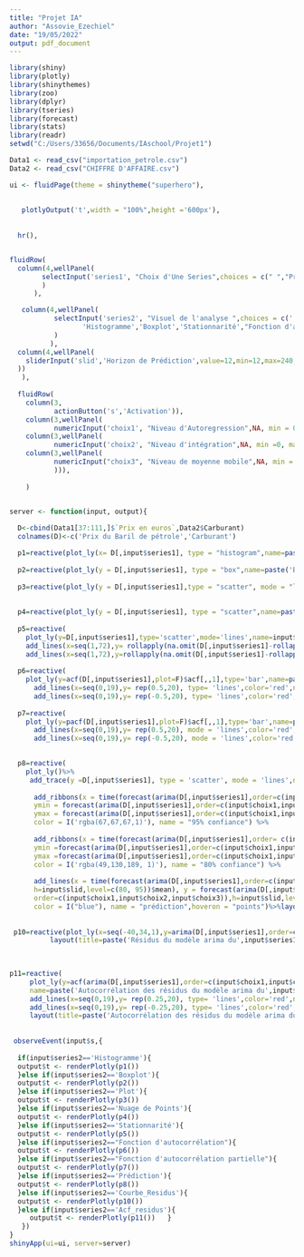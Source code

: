 ---
title: "Projet IA"
author: "Assovie_Ezechiel"
date: "19/05/2022"
output: pdf_document
---

```{r}
library(shiny)
library(plotly)
library(shinythemes)
library(zoo)
library(dplyr)
library(tseries)
library(forecast)
library(stats)
library(readr)
setwd("C:/Users/33656/Documents/IAschool/Projet1")

Data1 <- read_csv("importation_petrole.csv")
Data2 <- read_csv("CHIFFRE D'AFFAIRE.csv")

ui <- fluidPage(theme = shinytheme("superhero"),
  
 
   plotlyOutput('t',width = "100%",height ='600px'),
                     
 
  hr(),


fluidRow(
  column(4,wellPanel(
        selectInput('series1', "Choix d'Une Series",choices = c(" ","Prix du Baril de pétrole","Carburant"),multiple=TRUE)
        )
      ),

   column(4,wellPanel(      
           selectInput('series2', "Visuel de l'analyse ",choices = c('','Nuage de Points','Plot',
                  'Histogramme','Boxplot','Stationnarité',"Fonction d'autocorrélation","Fonction d'autocorrélation partielle",'Prédiction', 'Acf_residus','Courbe_Residus'))
           )
          ),
  column(4,wellPanel(
    sliderInput('slid','Horizon de Prédiction',value=12,min=12,max=240,step=12)
  ))
   ),
  
  fluidRow(
    column(3,
           actionButton('s','Activation')),
    column(3,wellPanel(
           numericInput('choix1', "Niveau d'Autoregression",NA, min = 0, max =NA))),
    column(3,wellPanel(
           numericInput('choix2', "Niveau d'intégration",NA, min =0, max =NA))),
    column(3,wellPanel(
           numericInput("choix3", "Niveau de moyenne mobile",NA, min = 0, max = NA)
           ))),
    
    )


server <- function(input, output){
  
  D<-cbind(Data1[37:111,]$`Prix en euros`,Data2$Carburant)
  colnames(D)<-c('Prix du Baril de pétrole','Carburant')

  p1=reactive(plot_ly(x= D[,input$series1], type = "histogram",name=paste('Histogramme du',input$series1))%>%layout(title=paste('Histogramme du',input$series1)))
  
  p2=reactive(plot_ly(y = D[,input$series1], type = "box",name=paste('Boîte à moustaches du',input$series1))%>%layout(title=paste('Boîte à moustaches du',input$series1)))
  
  p3=reactive(plot_ly(y = D[,input$series1],type = "scatter", mode = "lines")%>%layout(title=input$series1))
              
              
  p4=reactive(plot_ly(y = D[,input$series1], type = "scatter",name=paste('Nuage de points du',input$series1))%>%layout(title=paste('Nuage de points du',input$series1)))
  
  p5=reactive(
    plot_ly(y=D[,input$series1],type='scatter',mode='lines',name=input$series1)%>%
    add_lines(x=seq(1,72),y= rollapply(na.omit(D[,input$series1]-rollapply(D[,input$series1],  width= 4, FUN = mean)),  width= 4, FUN = sd),mode='lines',name="écar-type      mobile")%>%
    add_lines(x=seq(1,72),y=rollapply(na.omit(D[,input$series1]-rollapply(D[,input$series1],  width= 4, FUN = mean)),width= 4, FUN = mean),mode = 'lines',name="moyenne mobile")%>%layout(title=paste('stationnairité',input$series1)))
  
  p6=reactive(
    plot_ly(y=acf(D[,input$series1],plot=F)$acf[,,1],type='bar',name=paste('Autocorrélation du',input$series1))%>%
      add_lines(x=seq(0,19),y= rep(0.5,20), type= 'lines',color='red',name=" 90% confiance")%>%
      add_lines(x=seq(0,19),y= rep(-0.5,20), type= 'lines',color='red',name="90% confiance")%>%layout(title=paste('Autocorrélation du',input$series1)))
  
  p7=reactive(
    plot_ly(y=pacf(D[,input$series1],plot=F)$acf[,,1],type='bar',name=paste('Autocorrélation partielle du',input$series1))%>%
      add_lines(x=seq(0,19),y= rep(0.5,20), mode = 'lines',color='red',name="90% confiance")%>%
      add_lines(x=seq(0,19),y= rep(-0.5,20), mode = 'lines',color='red',name="90% confiance")%>%layout(title=paste('Autocorrélation partielle du',input$series1)))
  

  p8=reactive(
    plot_ly()%>%
     add_trace(y =D[,input$series1], type = 'scatter', mode = 'lines',name=input$series1)%>%
      
      add_ribbons(x = time(forecast(arima(D[,input$series1],order=c(input$choix1,input$choix2,input$choix3) ),h=input$slid,level=c(80, 95))$mean), 
      ymin = forecast(arima(D[,input$series1],order=c(input$choix1,input$choix2,input$choix3)),h=input$slid,level=c(80, 95))$lower[, 2],
      ymax = forecast(arima(D[,input$series1],order=c(input$choix1,input$choix2,input$choix3)),h=input$slid,level=c(80, 95))$upper[, 2],
      color = I('rgba(67,67,67,1)'), name = "95% confiance") %>%
      
      add_ribbons(x = time(forecast(arima(D[,input$series1],order= c(input$choix1,input$choix2,input$choix3)),h=input$slid,level=c(80, 95))$mean), 
      ymin =forecast(arima(D[,input$series1],order=c(input$choix1,input$choix2,input$choix3)),h=input$slid,level=c(80, 95))$lower[, 1],
      ymax =forecast(arima(D[,input$series1],order=c(input$choix1,input$choix2,input$choix3)),h=input$slid,level=c(80, 95))$upper[, 1],
      color = I('rgba(49,130,189, 1)'), name = "80% confiance") %>%
      
      add_lines(x = time(forecast(arima(D[,input$series1],order=c(input$choix1,input$choix2,input$choix3)),
      h=input$slid,level=c(80, 95))$mean), y = forecast(arima(D[,input$series1],
      order=c(input$choix1,input$choix2,input$choix3)),h=input$slid,level=c(80, 95))$mean, 
      color = I("blue"), name = "prédiction",hoveron = "points")%>%layout(title=paste('prédiction Arima du ',input$series1)))
  
  
 p10=reactive(plot_ly(x=seq(-40,34,1),y=arima(D[,input$series1],order=c(input$choix1,input$choix2,input$choix3))$residuals,mode='lines',name=paste('Résidus du modèle arima du',input$series1))%>%
          layout(title=paste('Résidus du modèle arima du',input$series1)))
   
 

p11=reactive(
     plot_ly(y=acf(arima(D[,input$series1],order=c(input$choix1,input$choix2,input$choix3))$residuals,plot=F)$acf[,,1],type='bar',
     name=paste('Autocorrélation des résidus du modèle arima du',input$series1))%>%
     add_lines(x=seq(0,19),y= rep(0.25,20), type= 'lines',color='red',name="95% confiance")%>%
     add_lines(x=seq(0,19),y= rep(-0.25,20), type= 'lines',color='red',name="95% confiance")%>%
     layout(title=paste('Autocorrélation des résidus du modèle arima du',input$series1)))
  
 
 observeEvent(input$s,{
    
  if(input$series2=='Histogramme'){
  output$t <- renderPlotly(p1())
  }else if(input$series2=='Boxplot'){
  output$t <- renderPlotly(p2())
  }else if(input$series2=='Plot'){
  output$t <- renderPlotly(p3())
  }else if(input$series2=='Nuage de Points'){
  output$t <- renderPlotly(p4())
  }else if(input$series2=='Stationnarité'){
  output$t <- renderPlotly(p5())
  }else if(input$series2=="Fonction d'autocorrélation"){
  output$t <- renderPlotly(p6())
  }else if(input$series2=="Fonction d'autocorrélation partielle"){
  output$t <- renderPlotly(p7())
  }else if(input$series2=='Prédiction'){
  output$t <- renderPlotly(p8())
  }else if(input$series2=='Courbe_Residus'){
  output$t <- renderPlotly(p10())
  }else if(input$series2=='Acf_residus'){
     output$t <- renderPlotly(p11())   }
   })
}
shinyApp(ui=ui, server=server)
 
```

